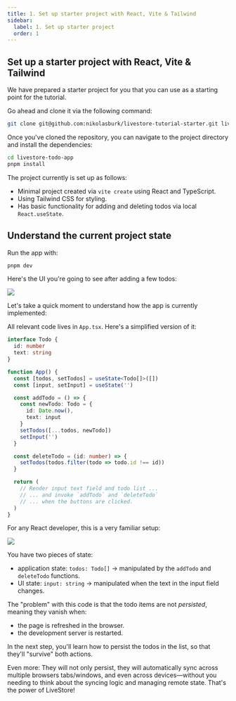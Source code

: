 ```yaml
---
title: 1. Set up starter project with React, Vite & Tailwind
sidebar:
  label: 1. Set up starter project
  order: 1
---
```


## Set up a starter project with React, Vite & Tailwind

We have prepared a starter project for you that you can use as a starting point for the tutorial.

Go ahead and clone it via the following command:

```bash
git clone git@github.com:nikolasburk/livestore-tutorial-starter.git livestore-todo-app
```

Once you've cloned the repository, you can navigate to the project directory and install the dependencies:

```bash
cd livestore-todo-app
pnpm install
```

The project currently is set up as follows:
- Minimal project created via `vite create` using React and TypeScript.
- Using Tailwind CSS for styling.
- Has basic functionality for adding and deleting todos via local `React.useState`.

## Understand the current project state

Run the app with:

```bash
pnpm dev
```

Here's the UI you're going to see after adding a few todos:

![](../../../assets/tutorial/chapter-1/0-screenshot-todo-list.png)

Let's take a quick moment to understand how the app is currently implemented:

All relevant code lives in `App.tsx`. Here's a simplified version of it:

```ts
interface Todo {
  id: number
  text: string
}

function App() {
  const [todos, setTodos] = useState<Todo[]>([])
  const [input, setInput] = useState('')

  const addTodo = () => {
    const newTodo: Todo = {
      id: Date.now(),
      text: input
    }
    setTodos([...todos, newTodo])
    setInput('')
  }

  const deleteTodo = (id: number) => {
    setTodos(todos.filter(todo => todo.id !== id))
  }

  return (
    // Render input text field and todo list ...
    // ... and invoke `addTodo` and `deleteTodo` 
    // ... when the buttons are clicked. 
  )
}
```

For any React developer, this is a very familiar setup:

![](../../../assets/tutorial/chapter-1/2-state-and-ui.png)

You have two pieces of state:
- application state: `todos: Todo[]` → manipulated by the `addTodo` and `deleteTodo` functions.
- UI state: `input: string` → manipulated when the text in the input field changes.

The "problem" with this code is that the todo items are not _persisted_, meaning they vanish when:
- the page is refreshed in the browser.
- the development server is restarted.

In the next step, you'll learn how to persist the todos in the list, so that they'll "survive" both actions. 

Even more: They will not only persist, they will automatically sync across multiple browsers tabs/windows, and even across devices—without you needing to think about the syncing logic and managing remote state. That's the power of LiveStore!